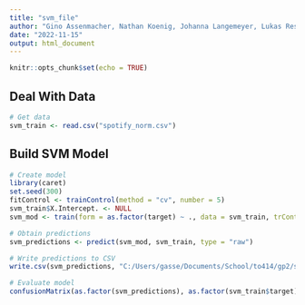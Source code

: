 ```yaml
---
title: "svm_file"
author: "Gino Assenmacher, Nathan Koenig, Johanna Langemeyer, Lukas Resch, Ben Roemer"
date: "2022-11-15"
output: html_document
---
```


```r
knitr::opts_chunk$set(echo = TRUE)
```


## Deal With Data

```r
# Get data
svm_train <- read.csv("spotify_norm.csv")
```


## Build SVM Model

```r
# Create model
library(caret)
set.seed(300)
fitControl <- trainControl(method = "cv", number = 5)
svm_train$X.Intercept. <- NULL
svm_mod <- train(form = as.factor(target) ~ ., data = svm_train, trControl = fitControl, method = "svmLinear")

# Obtain predictions
svm_predictions <- predict(svm_mod, svm_train, type = "raw")

# Write predictions to CSV
write.csv(svm_predictions, "C:/Users/gasse/Documents/School/to414/gp2/svm_predictions.csv", row.names = FALSE)

# Evaluate model
confusionMatrix(as.factor(svm_predictions), as.factor(svm_train$target), positive = "1")
```